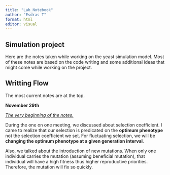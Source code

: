 ```yaml
---
title: "Lab_Notebook"
author: "Esdras T"
format: html
editor: visual
---
```


## Simulation project

Here are the notes taken while working on the yeast simulation model. Most of these notes are based on the code writing and some additional ideas that might come while working on the project.

## Writting Flow

The most current notes are at the top.

**November 29th**

[*The very beginning of the notes.*]{.underline}

During the one on one meeting, we discussed about selection coefficient. I came to realize that our selection is predicated on the **optimum phenotype** not the selection coefficient we set. For fluctuating selection, we will be **changing the optimum phenotype at a given generation interval**.

Also, we talked about the introduction of new mutations. When only one individual carries the mutation (assuming beneficial mutation), that individual will have a high fitness thus higher reproductive priorities. Therefore, the mutation will fix so quickly.
